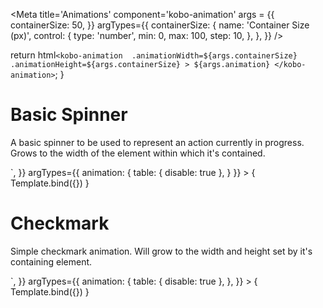 
<Meta
  title='Animations'
  component='kobo-animation'
  args = {{
    containerSize: 50,
  }}
  argTypes={{
    containerSize: {
      name: 'Container Size (px)',
      control: {
        type: 'number',
        min: 0,
        max: 100,
        step: 10,
      },
    },
  }}
/>

  return html`
    <kobo-animation 
      .animationWidth=${args.containerSize} 
      .animationHeight=${args.containerSize}
    >
      ${args.animation}
    </kobo-animation>
  `;
}

# Basic Spinner

A basic spinner to be used to represent an action currently in progress. Grows to the width of the element within which it's contained.

<Canvas>
  <Story 
    name='BasicSpinner'
    args={{
      animation: html`<basic-spinner slot="animation"></basic-spinner>`,
    }}
    argTypes={{
      animation: {
        table: { disable: true },
      }
    }}
  >
    { Template.bind({}) }
  </Story>
</Canvas>

# Checkmark

Simple checkmark animation. Will grow to the width and height set by it's containing element.

<Canvas>
  <Story
    name='Checkmark'
    args={{
      animation: html`<kobo-checkmark slot="animation"></kobo-checkmark>`,
    }}
    argTypes={{
      animation: {
        table: { disable: true },
      },
    }}
  >
    { Template.bind({}) }
  </Story>
</Canvas>